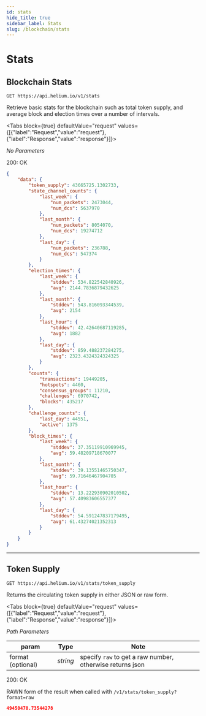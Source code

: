 ```yaml
---
id: stats
hide_title: true
sidebar_label: Stats
slug: /blockchain/stats
---
```



# Stats

## Blockchain Stats

```
GET https://api.helium.io/v1/stats
```

Retrieve basic stats for the blockchain such as total token supply, and average block and election times over a number of intervals.

<Tabs
  block={true}
  defaultValue="request"
  values={[{"label":"Request","value":"request"},{"label":"Response","value":"response"}]}>
<TabItem value="request">

_No Parameters_

</TabItem>
<TabItem value="response">

200: OK
```json
{
    "data": {
        "token_supply": 43665725.1302733,
        "state_channel_counts": {
            "last_week": {
                "num_packets": 2473044,
                "num_dcs": 5637970
            },
            "last_month": {
                "num_packets": 8054070,
                "num_dcs": 19274712
            },
            "last_day": {
                "num_packets": 236788,
                "num_dcs": 547374
            }
        },
        "election_times": {
            "last_week": {
                "stddev": 534.822542840926,
                "avg": 2144.7836879432625
            },
            "last_month": {
                "stddev": 543.816093344539,
                "avg": 2154
            },
            "last_hour": {
                "stddev": 42.42640687119285,
                "avg": 1882
            },
            "last_day": {
                "stddev": 859.488237284275,
                "avg": 2323.4324324324325
            }
        },
        "counts": {
            "transactions": 19449205,
            "hotspots": 4460,
            "consensus_groups": 11210,
            "challenges": 6970742,
            "blocks": 435217
        },
        "challenge_counts": {
            "last_day": 44551,
            "active": 1375
        },
        "block_times": {
            "last_week": {
                "stddev": 37.35119910969945,
                "avg": 59.48209718670077
            },
            "last_month": {
                "stddev": 39.13551465750347,
                "avg": 59.71646467904705
            },
            "last_hour": {
                "stddev": 13.222930902010502,
                "avg": 57.40983606557377
            },
            "last_day": {
                "stddev": 54.591247837179495,
                "avg": 61.43274021352313
            }
        }
    }
}
```

</TabItem>
</Tabs>

---

## Token Supply

```
GET https://api.helium.io/v1/stats/token_supply
```

Returns the circulating token supply in either JSON or raw form. 

<Tabs
  block={true}
  defaultValue="request"
  values={[{"label":"Request","value":"request"},{"label":"Response","value":"response"}]}>
<TabItem value="request">

_Path Parameters_ 

| param | Type      | Note     |
| -------- | --------- | ---------- |
| format (optional)  | _string_ | specify `raw` to get a raw number, otherwise returns json |

</TabItem>
<TabItem value="response">

200: OK

RAWN form of the result when called with `/v1/stats/token_supply?format=raw`

```json
49450470.73544278
```

</TabItem>
</Tabs>